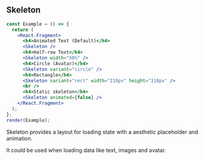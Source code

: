 
## Skeleton

```jsx live={true}
const Example = () => {
  return (
    <React.Fragment>
      <h4>Animated Text (Default)</h4>
      <Skeleton />
      <h4>Half-row Text</h4>
      <Skeleton width="50%" />
      <h4>Circle (Avatar)</h4>
      <Skeleton variant="circle" />
      <h4>Rectangle</h4>
      <Skeleton variant="rect" width="210px" height="118px" />
      <br />
      <h4>Static skeleton</h4>
      <Skeleton animated={false} />
    </React.Fragment>
  );
};
render(Example);
```

<DesignNotes>
  <p>
    <span className="text-bold">Skeleton</span> provides a layout for loading state with a aesthetic placeholder and
    animation.
  </p>
  <p>It could be used when loading data like text, images and avatar.</p>
</DesignNotes>
<Props componentName="Skeleton" />
